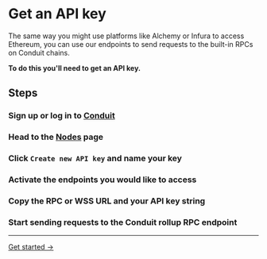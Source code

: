 
# Get an API key

The same way you might use platforms like Alchemy or Infura to access Ethereum, you can use our endpoints to send requests to the built-in RPCs on Conduit chains. 

**To do this you'll need to get an API key.**

## Steps

<Steps>

### Sign up or log in to [Conduit](https://app.conduit.xyz/)

### Head to the [Nodes](https://app.conduit.xyz/nodes) page

### Click `Create new API key` and name your key

### Activate the endpoints you would like to access

### Copy the RPC or WSS URL and your API key string

### Start sending requests to the Conduit rollup RPC endpoint

</Steps>

---

[Get started →](https://app.conduit.xyz/nodes)
